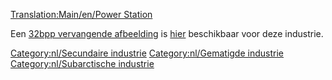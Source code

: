 [[Translation:Main/en/Power Station]]{{en/-}}
{{Template:Industrieën/Nl
|image=Powerstation.png
|name=Energiecentrale
|climates=[[Main/en/Klimaat/Nl#Gematigd|Gematigd]], [[Main/en/Klimaat/Nl#Subarctisch|Subarctisch]].
|accepts=[[Main/nl/Kolen|Kolen]]
|produces=Niets
|notes=Niet aanwezig in [[Main/en/Klimaat/Nl#Subtropisch|subtropisch]]
}}

Een [[Main/en/32bit Graphics Development#User Info|32bpp vervangende afbeelding]] is [[Main/en/List of downloadable 32 bpp tars|hier]] beschikbaar voor deze industrie.

{{nl/Navbox Industrieën}}
[[Category:nl/Secundaire industrie]]
[[Category:nl/Gematigde industrie]]
[[Category:nl/Subarctische industrie]]